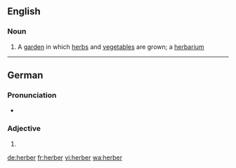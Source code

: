 ==English==

===Noun===
{{en-noun}}

# {{lb|en|rare}} A [[garden]] in which [[herb]]s and [[vegetable]]s are grown; a [[herbarium]]

----

==German==

===Pronunciation===
* {{audio|De-herber.ogg|Audio|lang=de}}

===Adjective===
{{head|de|adjective form}}

# {{de-inflected form of|herb}}

[[de:herber]]
[[fr:herber]]
[[vi:herber]]
[[wa:herber]]